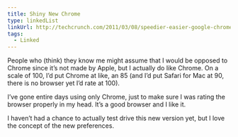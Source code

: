 ```yaml
---
title: Shiny New Chrome
type: linkedList
linkUrl: http://techcrunch.com/2011/03/08/speedier-easier-google-chrome-browser-now-out-of-beta/
tags:
  - Linked
---
```


People who (think) they know me might assume that I would be opposed to Chrome since it’s not made by Apple, but I actually do like Chrome. On a scale of 100, I’d put Chrome at like, an 85 (and I’d put Safari for Mac at 90, there is no browser yet I’d rate at 100).

I’ve gone entire days using only Chrome, just to make sure I was rating the browser properly in my head. It’s a good browser and I like it.

I haven’t had a chance to actually test drive this new version yet, but I love the concept of the new preferences.
